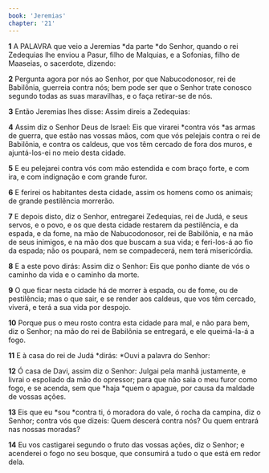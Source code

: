```yaml
---
book: 'Jeremias'
chapter: '21'
---
```


**1** A PALAVRA que veio a Jeremias *da parte *do Senhor, quando o rei Zedequias lhe enviou a Pasur, filho de Malquias, e a Sofonias, filho de Maaseias, o sacerdote, dizendo:

**2** Pergunta agora por nós ao Senhor, por que Nabucodonosor, rei de Babilônia, guerreia contra nós; bem pode ser que o Senhor trate conosco segundo todas as suas maravilhas, e o faça retirar-se de nós.

**3** Então Jeremias lhes disse: Assim direis a Zedequias:

**4** Assim diz o Senhor Deus de Israel: Eis que virarei *contra vós *as armas de guerra, que estão nas vossas mãos, com que vós pelejais contra o rei de Babilônia, e contra os caldeus, que vos têm cercado de fora dos muros, e ajuntá-los-ei no meio desta cidade.

**5** E eu pelejarei contra vós com mão estendida e com braço forte, e com ira, e com indignação e com grande furor.

**6** E ferirei os habitantes desta cidade, assim os homens como os animais; de grande pestilência morrerão.

**7** E depois disto, diz o Senhor, entregarei Zedequias, rei de Judá, e seus servos, e o povo, e os que desta cidade restarem da pestilência, e da espada, e da fome, na mão de Nabucodonosor, rei de Babilônia, e na mão de seus inimigos, e na mão dos que buscam a sua vida; e feri-los-á ao fio da espada; não os poupará, nem se compadecerá, nem terá misericórdia.

**8** E a este povo dirás: Assim diz o Senhor: Eis que ponho diante de vós o caminho da vida e o caminho da morte.

**9** O que ficar nesta cidade há de morrer à espada, ou de fome, ou de pestilência; mas o que sair, e se render aos caldeus, que vos têm cercado, viverá, e terá a sua vida por despojo.

**10** Porque pus o meu rosto contra esta cidade para mal, e não para bem, diz o Senhor; na mão do rei de Babilônia se entregará, e ele queimá-la-á a fogo.

**11** E à casa do rei de Judá *dirás: *Ouvi a palavra do Senhor:

**12** Ó casa de Davi, assim diz o Senhor: Julgai pela manhã justamente, e livrai o espoliado da mão do opressor; para que não saia o meu furor como fogo, e se acenda, sem que *haja *quem o apague, por causa da maldade de vossas ações.

**13** Eis que eu *sou *contra ti, ó moradora do vale, ó rocha da campina, diz o Senhor; contra vós que dizeis: Quem descerá contra nós? Ou quem entrará nas nossas moradas?

**14** Eu vos castigarei segundo o fruto das vossas ações, diz o Senhor; e acenderei o fogo no seu bosque, que consumirá a tudo o que está em redor dela.
